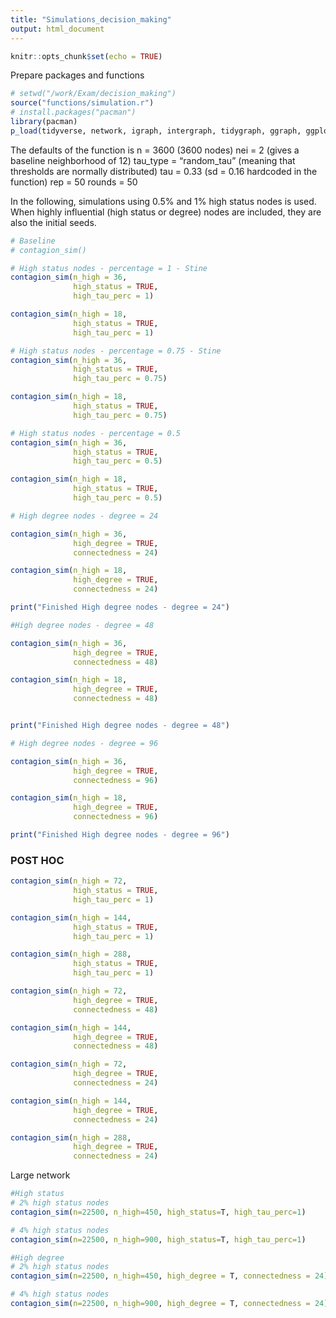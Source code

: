 ```yaml
---
title: "Simulations_decision_making"
output: html_document
---
```


```r
knitr::opts_chunk$set(echo = TRUE)
```

Prepare packages and functions
```r
# setwd("/work/Exam/decision_making")
source("functions/simulation.r")
# install.packages("pacman")
library(pacman)
p_load(tidyverse, network, igraph, intergraph, tidygraph, ggraph, ggplot2, ggthemes)
```

The defaults of the function is 
n = 3600 (3600 nodes)
nei = 2 (gives a baseline neighborhood of 12)
tau_type = "random_tau" (meaning that thresholds are normally distributed)
tau = 0.33 (sd = 0.16 hardcoded in the function)
rep = 50
rounds = 50

In the following, simulations using 0.5% and 1% high status nodes is used. 
When highly influential (high status or degree) nodes are included, they are also the initial seeds. 


```r
# Baseline 
# contagion_sim()

# High status nodes - percentage = 1 - Stine
contagion_sim(n_high = 36, 
              high_status = TRUE, 
              high_tau_perc = 1)

contagion_sim(n_high = 18,
              high_status = TRUE,
              high_tau_perc = 1)

# High status nodes - percentage = 0.75 - Stine
contagion_sim(n_high = 36,
              high_status = TRUE,
              high_tau_perc = 0.75)

contagion_sim(n_high = 18,
              high_status = TRUE,
              high_tau_perc = 0.75)

# High status nodes - percentage = 0.5
contagion_sim(n_high = 36,
              high_status = TRUE,
              high_tau_perc = 0.5)

contagion_sim(n_high = 18,
              high_status = TRUE,
              high_tau_perc = 0.5)

```


```r
# High degree nodes - degree = 24

contagion_sim(n_high = 36,
              high_degree = TRUE,
              connectedness = 24)
```


```r
contagion_sim(n_high = 18,
              high_degree = TRUE,
              connectedness = 24)

print("Finished High degree nodes - degree = 24")
```


```r
#High degree nodes - degree = 48

contagion_sim(n_high = 36,
              high_degree = TRUE,
              connectedness = 48)

contagion_sim(n_high = 18,
              high_degree = TRUE,
              connectedness = 48)


print("Finished High degree nodes - degree = 48")
```


```r
# High degree nodes - degree = 96

contagion_sim(n_high = 36,
              high_degree = TRUE,
              connectedness = 96)
```


```r
contagion_sim(n_high = 18,
              high_degree = TRUE,
              connectedness = 96)

print("Finished High degree nodes - degree = 96")

```


### POST HOC ###
```r
contagion_sim(n_high = 72,
              high_status = TRUE,
              high_tau_perc = 1)

contagion_sim(n_high = 144,
              high_status = TRUE,
              high_tau_perc = 1)

contagion_sim(n_high = 288,
              high_status = TRUE,
              high_tau_perc = 1)

```


```r
contagion_sim(n_high = 72,
              high_degree = TRUE,
              connectedness = 48)

contagion_sim(n_high = 144,
              high_degree = TRUE,
              connectedness = 48)

contagion_sim(n_high = 72,
              high_degree = TRUE,
              connectedness = 24)

contagion_sim(n_high = 144,
              high_degree = TRUE,
              connectedness = 24)

contagion_sim(n_high = 288,
              high_degree = TRUE,
              connectedness = 24)

```

Large network
```r
#High status
# 2% high status nodes
contagion_sim(n=22500, n_high=450, high_status=T, high_tau_perc=1)

# 4% high status nodes
contagion_sim(n=22500, n_high=900, high_status=T, high_tau_perc=1)
```

```r
#High degree
# 2% high status nodes
contagion_sim(n=22500, n_high=450, high_degree = T, connectedness = 24)
```

```r
# 4% high status nodes
contagion_sim(n=22500, n_high=900, high_degree = T, connectedness = 24)

```








